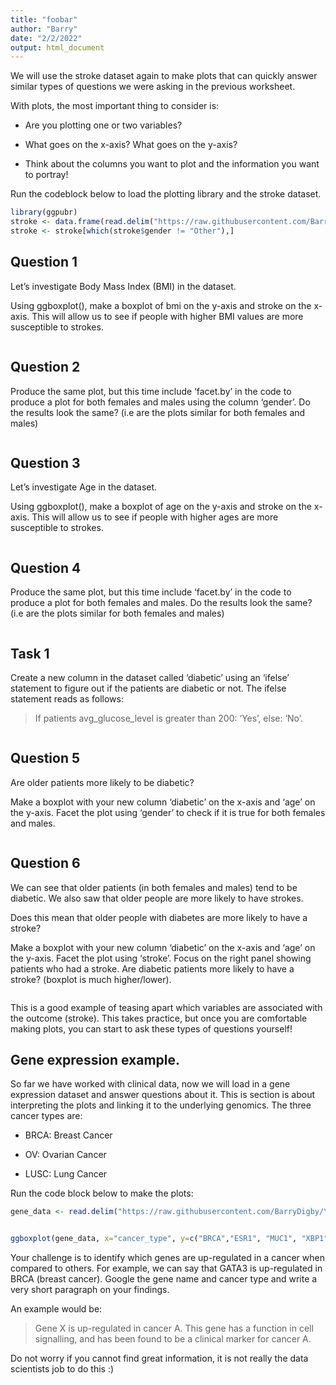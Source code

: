 ```yaml
---
title: "foobar"
author: "Barry"
date: "2/2/2022"
output: html_document
---
```


We will use the stroke dataset again to make plots that can quickly answer similar types of questions we were asking in the previous worksheet. 

With plots, the most important thing to consider is:

- Are you plotting one or two variables? 

- What goes on the x-axis? What goes on the y-axis? 

- Think about the columns you want to plot and the information you want to portray!

Run the codeblock below to load the plotting library and the stroke dataset.

```R
library(ggpubr)
stroke <- data.frame(read.delim("https://raw.githubusercontent.com/BarryDigby/Youth-Academy/master/data/stroke-data.csv", sep=",", header=T))
stroke <- stroke[which(stroke$gender != "Other"),]
```


## Question 1
Let's investigate Body Mass Index (BMI) in the dataset.

Using ggboxplot(), make a boxplot of bmi on the y-axis and stroke on the x-axis. This will allow us to see if people with higher BMI values are more susceptible to strokes. 

```R

```


## Question 2
Produce the same plot, but this time include 'facet.by' in the code to produce a plot for both females and males using the column 'gender'. Do the results look the same? (i.e are the plots similar for both females and males)

```R

```

## Question 3

Let's investigate Age in the dataset.

Using ggboxplot(), make a boxplot of age on the y-axis and stroke on the x-axis. This will allow us to see if people with higher ages are more susceptible to strokes. 

```R

```

## Question 4
Produce the same plot, but this time include 'facet.by' in the code to produce a plot for both females and males. Do the results look the same? (i.e are the plots similar for both females and males)

```R

```

## Task 1

Create a new column in the dataset called 'diabetic' using an 'ifelse' statement to figure out if the patients are diabetic or not. The ifelse statement reads as follows:

> If patients avg_glucose_level is greater than 200: 'Yes', else: 'No'.

```R

```

## Question 5

Are older patients more likely to be diabetic?

Make a boxplot with your new column 'diabetic' on the x-axis and 'age' on the y-axis. Facet the plot using 'gender' to check if it is true for both females and males.

```R

```

## Question 6

We can see that older patients (in both females and males) tend to be diabetic. We also saw that older people are more likely to have strokes. 

Does this mean that older people with diabetes are more likely to have a stroke? 

Make a boxplot with your new column 'diabetic' on the x-axis and 'age' on the y-axis. Facet the plot using 'stroke'. Focus on the right panel showing patients who had a stroke. Are diabetic patients more likely to have a stroke?  (boxplot is much higher/lower).

```R

```

This is a good example of teasing apart which variables are associated with the outcome (stroke). This takes practice, but once you are comfortable making plots, you can start to ask these types of questions yourself!

## Gene expression example. 

So far we have worked with clinical data, now we will load in a gene expression dataset and answer questions about it. This is section is about interpreting the plots and linking it to the underlying genomics. The three cancer types are:

- BRCA: Breast Cancer

- OV: Ovarian Cancer

- LUSC: Lung Cancer

Run the code block below to make the plots:

```R
gene_data <- read.delim("https://raw.githubusercontent.com/BarryDigby/Youth-Academy/master/data/expr.txt", header=T, sep="\t", row.names = "bcr_patient_barcode")


ggboxplot(gene_data, x="cancer_type", y=c("BRCA","ESR1", "MUC1", "XBP1", "PTEN", "GATA3"), combine=T, color="black", fill="cancer_type")
```

Your challenge is to identify which genes are up-regulated in a cancer when compared to others. For example, we can say that GATA3 is up-regulated in BRCA (breast cancer). Google the gene name and cancer type and write a very short paragraph on your findings. 

An example would be: 

> Gene X is up-regulated in cancer A. This gene has a function in cell signalling, and has been found to be a clinical marker for cancer A. 

Do not worry if you cannot find great information, it is not really the data scientists job to do this :) 